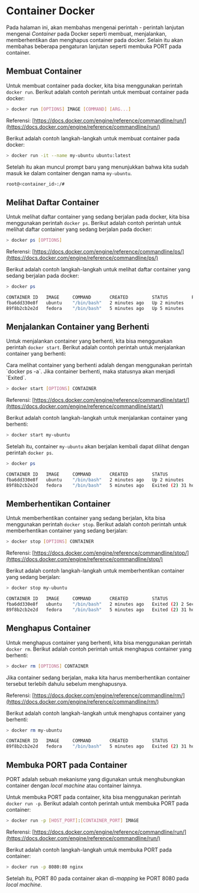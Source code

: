 
# Container Docker

Pada halaman ini, akan membahas mengenai perintah - perintah lanjutan mengenai _Container_ pada Docker seperti membuat, menjalankan, memberhentikan dan menghapus container pada docker. Selain itu akan membahas beberapa pengaturan lanjutan seperti membuka PORT pada container.

## Membuat Container

Untuk membuat container pada docker, kita bisa menggunakan perintah `docker run`. Berikut adalah contoh perintah untuk membuat container pada docker:

```bash
> docker run [OPTIONS] IMAGE [COMMAND] [ARG...]
```

Referensi: [https://docs.docker.com/engine/reference/commandline/run/](https://docs.docker.com/engine/reference/commandline/run/)

Berikut adalah contoh langkah-langkah untuk membuat container pada docker:
```bash
> docker run -it --name my-ubuntu ubuntu:latest
```

Setelah itu akan muncul prompt baru yang menunjukkan bahwa kita sudah masuk ke dalam container dengan nama `my-ubuntu`.
```bash
root@<container_id>:/#
```

## Melihat Daftar Container

Untuk melihat daftar container yang sedang berjalan pada docker, kita bisa menggunakan perintah `docker ps`. 
Berikut adalah contoh perintah untuk melihat daftar container yang sedang berjalan pada docker:

```bash
> docker ps [OPTIONS]
```

Referensi: [https://docs.docker.com/engine/reference/commandline/ps/](https://docs.docker.com/engine/reference/commandline/ps/)

Berikut adalah contoh langkah-langkah untuk melihat daftar container yang sedang berjalan pada docker:
```bash
> docker ps

CONTAINER ID   IMAGE     COMMAND       CREATED         STATUS         PORTS     NAMES
fba6dd330e8f   ubuntu    "/bin/bash"   2 minutes ago   Up 2 minutes             my-ubuntu
89f8b2cb2e2d   fedora    "/bin/bash"   5 minutes ago   Up 5 minutes             server-fedora
```

## Menjalankan Container yang Berhenti

Untuk menjalankan container yang berhenti, kita bisa menggunakan perintah `docker start`.
Berikut adalah contoh perintah untuk menjalankan container yang berhenti:

<Callout>
    Cara melihat container yang berhenti adalah dengan menggunakan perintah `docker ps -a`.
    Jika container berhenti, maka statusnya akan menjadi `Exited`.
</Callout>

```bash
> docker start [OPTIONS] CONTAINER
```

Referensi: [https://docs.docker.com/engine/reference/commandline/start/](https://docs.docker.com/engine/reference/commandline/start/)

Berikut adalah contoh langkah-langkah untuk menjalankan container yang berhenti:
```bash
> docker start my-ubuntu
```

Setelah itu, container `my-ubuntu` akan berjalan kembali dapat dilihat dengan perintah `docker ps`.
```bash
> docker ps

CONTAINER ID   IMAGE     COMMAND       CREATED         STATUS                       PORTS       NAMES
fba6dd330e8f   ubuntu    "/bin/bash"   2 minutes ago   Up 2 minutes                             my-ubuntu
89f8b2cb2e2d   fedora    "/bin/bash"   5 minutes ago   Exited (2) 31 hours ago                  server-fedora
```

## Memberhentikan Container

Untuk memberhentikan container yang sedang berjalan, kita bisa menggunakan perintah `docker stop`.
Berikut adalah contoh perintah untuk memberhentikan container yang sedang berjalan:

```bash
> docker stop [OPTIONS] CONTAINER
```

Referensi: [https://docs.docker.com/engine/reference/commandline/stop/](https://docs.docker.com/engine/reference/commandline/stop/)

Berikut adalah contoh langkah-langkah untuk memberhentikan container yang sedang berjalan:
```bash
> docker stop my-ubuntu

CONTAINER ID   IMAGE     COMMAND       CREATED         STATUS                       PORTS       NAMES
fba6dd330e8f   ubuntu    "/bin/bash"   2 minutes ago   Exited (2) 2 Seconds ago                 my-ubuntu
89f8b2cb2e2d   fedora    "/bin/bash"   5 minutes ago   Exited (2) 31 hours ago                  server-fedora
```

## Menghapus Container

Untuk menghapus container yang berhenti, kita bisa menggunakan perintah `docker rm`.
Berikut adalah contoh perintah untuk menghapus container yang berhenti:

```bash
> docker rm [OPTIONS] CONTAINER
```

<Callout>
    Jika container sedang berjalan, maka kita harus memberhentikan container tersebut terlebih dahulu sebelum menghapusnya.
</Callout>

Referensi: [https://docs.docker.com/engine/reference/commandline/rm/](https://docs.docker.com/engine/reference/commandline/rm/)

Berikut adalah contoh langkah-langkah untuk menghapus container yang berhenti:
```bash
> docker rm my-ubuntu

CONTAINER ID   IMAGE     COMMAND       CREATED         STATUS                       PORTS       NAMES
89f8b2cb2e2d   fedora    "/bin/bash"   5 minutes ago   Exited (2) 31 hours ago                  server-fedora
```

## Membuka PORT pada Container

PORT adalah sebuah mekanisme yang digunakan untuk menghubungkan container dengan _local machine_ atau container lainnya.

Untuk membuka PORT pada container, kita bisa menggunakan perintah `docker run -p`.
Berikut adalah contoh perintah untuk membuka PORT pada container:

```bash
> docker run -p [HOST_PORT]:[CONTAINER_PORT] IMAGE
```

Referensi: [https://docs.docker.com/engine/reference/commandline/run/](https://docs.docker.com/engine/reference/commandline/run/)

Berikut adalah contoh langkah-langkah untuk membuka PORT pada container:
```bash
> docker run -p 8080:80 nginx
```

Setelah itu, PORT 80 pada container akan di-_mapping_ ke PORT 8080 pada _local machine_.